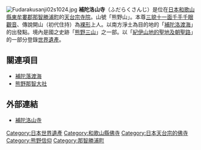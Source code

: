 {{日本寺院
| name = 補陀洛山寺
| img = File:Fudarakusanji03s2010.jpg
| img_capt = 本堂
| image_width = 260
| nihongo = 補陀洛山寺
| hiragana = ふだらくさんじ
| romaji = Fudarakusan-ji
| location = [[和歌山縣|和歌山縣]][[東牟婁郡|東牟婁郡]][[那智勝浦町|那智勝浦町]]大字浜の宮348
| sangou = 熊野山
| section = [[天台宗|天台宗]]
| god = [[千手千眼觀世音菩薩|三貌十一面千手千眼觀音]]
| found_year = 	傳・[[仁德天皇|仁德天皇]]治世（4世紀）
| founder = 傳・[[裸形|裸形]]上人（開山）
| official_name = 
| alias = 
| struct = 
| title = 
| cultural_collection = 木造千手觀音立像（[[重要文化財|重要文化財]]）、[[世界遺產|世界遺產]]
}}
[[File:Fudarakusanji02s1024.jpg|thumb]]
'''補陀洛山寺'''（ふだらくさんじ）是位在[[日本|日本]][[和歌山縣|和歌山縣]][[東牟婁郡|東牟婁郡]][[那智勝浦町|那智勝浦町]]的[[天台宗|天台宗]][[寺院|寺院]]。山號「熊野山」。本尊[[千手千眼觀世音菩薩|三貌十一面千手千眼觀音]]、傳說開山（初代住持）為[[裸形|裸形]]上人。以南方淨土為目的地的「[[補陀洛渡海|補陀洛渡海]]」的出發點。境內是國之史跡「[[熊野三山|熊野三山]]」之一部。以「[[紀伊山地的聖地及朝聖路|紀伊山地的聖地及朝聖路]]」的一部分登錄[[世界遺產|世界遺產]]。

== 關連項目 ==
* [[補陀落渡海|補陀落渡海]]
* [[熊野那智大社|熊野那智大社]]

== 外部連結 ==
{{Commonscat|Fudarakusanji}}
* [https://web.archive.org/web/20150706073128/http://www.nachikan.jp/kumano/fudarakusanji 補陀洛山寺]

{{紀伊山地的聖地及朝聖路}}

{{DEFAULTSORT:Fudarakusanji}}
[[Category:日本世界遺產|Category:日本世界遺產]]
[[Category:和歌山縣佛寺|Category:和歌山縣佛寺]]
[[Category:日本天台宗的佛寺|Category:日本天台宗的佛寺]]
[[Category:熊野信仰|Category:熊野信仰]]
[[Category:那智勝浦町|Category:那智勝浦町]]